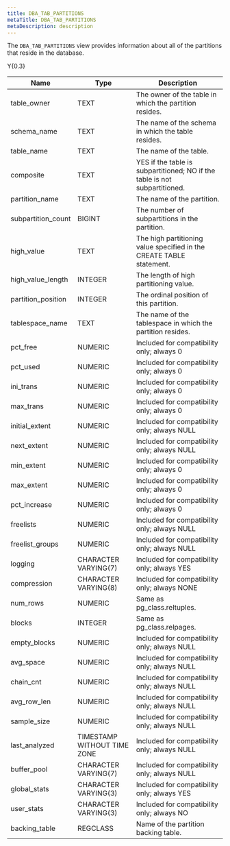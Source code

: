 ```yaml
---
title: DBA_TAB_PARTITIONS
metaTitle: DBA_TAB_PARTITIONS
metaDescription: description
---
```


The `DBA_TAB_PARTITIONS` view provides information about all of the
partitions that reside in the database.

<div class="tabularcolumns">

Y{0.3}

</div>

| Name                | Type                        | Description                                                                |
| ------------------- | --------------------------- | -------------------------------------------------------------------------- |
| table_owner        | TEXT                        | The owner of the table in which the partition resides.                     |
| schema_name        | TEXT                        | The name of the schema in which the table resides.                         |
| table_name         | TEXT                        | The name of the table.                                                     |
| composite           | TEXT                        | YES if the table is subpartitioned; NO if the table is not subpartitioned. |
| partition_name     | TEXT                        | The name of the partition.                                                 |
| subpartition_count | BIGINT                      | The number of subpartitions in the partition.                              |
| high_value         | TEXT                        | The high partitioning value specified in the CREATE TABLE statement.       |
| high_value_length | INTEGER                     | The length of high partitioning value.                                     |
| partition_position | INTEGER                     | The ordinal position of this partition.                                    |
| tablespace_name    | TEXT                        | The name of the tablespace in which the partition resides.                 |
| pct_free           | NUMERIC                     | Included for compatibility only; always 0                                  |
| pct_used           | NUMERIC                     | Included for compatibility only; always 0                                  |
| ini_trans          | NUMERIC                     | Included for compatibility only; always 0                                  |
| max_trans          | NUMERIC                     | Included for compatibility only; always 0                                  |
| initial_extent     | NUMERIC                     | Included for compatibility only; always NULL                               |
| next_extent        | NUMERIC                     | Included for compatibility only; always NULL                               |
| min_extent         | NUMERIC                     | Included for compatibility only; always 0                                  |
| max_extent         | NUMERIC                     | Included for compatibility only; always 0                                  |
| pct_increase       | NUMERIC                     | Included for compatibility only; always 0                                  |
| freelists           | NUMERIC                     | Included for compatibility only; always NULL                               |
| freelist_groups    | NUMERIC                     | Included for compatibility only; always NULL                               |
| logging             | CHARACTER VARYING(7)        | Included for compatibility only; always YES                                |
| compression         | CHARACTER VARYING(8)        | Included for compatibility only; always NONE                               |
| num_rows           | NUMERIC                     | Same as pg_class.reltuples.                                               |
| blocks              | INTEGER                     | Same as pg_class.relpages.                                                |
| empty_blocks       | NUMERIC                     | Included for compatibility only; always NULL                               |
| avg_space          | NUMERIC                     | Included for compatibility only; always NULL                               |
| chain_cnt          | NUMERIC                     | Included for compatibility only; always NULL                               |
| avg_row_len       | NUMERIC                     | Included for compatibility only; always NULL                               |
| sample_size        | NUMERIC                     | Included for compatibility only; always NULL                               |
| last_analyzed      | TIMESTAMP WITHOUT TIME ZONE | Included for compatibility only; always NULL                               |
| buffer_pool        | CHARACTER VARYING(7)        | Included for compatibility only; always NULL                               |
| global_stats       | CHARACTER VARYING(3)        | Included for compatibility only; always YES                                |
| user_stats         | CHARACTER VARYING(3)        | Included for compatibility only; always NO                                 |
| backing_table      | REGCLASS                    | Name of the partition backing table.                                       |
